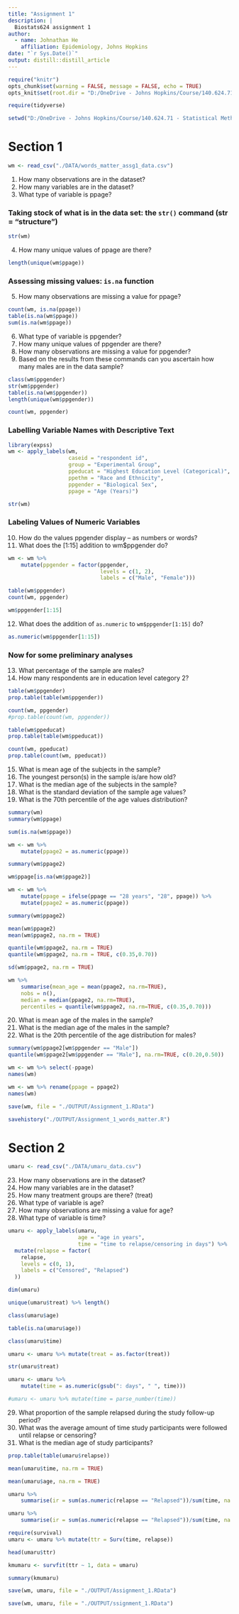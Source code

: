 ```yaml
---
title: "Assignment 1"
description: |
  Biostats624 assignment 1
author:
  - name: Johnathan He
    affiliation: Epidemiology, Johns Hopkins
date: "`r Sys.Date()`"
output: distill::distill_article
---
```



```r
require("knitr")
opts_chunk$set(warning = FALSE, message = FALSE, echo = TRUE)
opts_knit$set(root.dir = "D:/OneDrive - Johns Hopkins/Course/140.624.71 - Statistical Methods in Public Health IV/assignments/biostat624-assignment/Assignment 1")
```


```r
require(tidyverse)

setwd("D:/OneDrive - Johns Hopkins/Course/140.624.71 - Statistical Methods in Public Health IV/assignments/biostat624-assignment/Assignment 1")
```


# Section 1


```r
wm <- read_csv("./DATA/words_matter_assg1_data.csv")
```


1.	How many observations are in the dataset?
2.	How many variables are in the dataset?
3.	What type of variable is ppage?  


### Taking stock of what is in the data set: the `str()` command (str = “structure”)


```r
str(wm)
```


4.	How many unique values of ppage are there?


```r
length(unique(wm$ppage))
```


### Assessing missing values: `is.na` function


5.	How many observations are missing a value for ppage?


```r
count(wm, is.na(ppage))
table(is.na(wm$ppage))
sum(is.na(wm$ppage))
```


6.	What type of variable is ppgender?  
7.	How many unique values of ppgender are there?
8.	How many observations are missing a value for ppgender?
9.	Based  on the results from these commands can you ascertain how many males are in the data sample?


```r
class(wm$ppgender)
str(wm$ppgender)
table(is.na(wm$ppgender))
length(unique(wm$ppgender))	

count(wm, ppgender)
```


### Labelling Variable Names with Descriptive Text


```r
library(expss)  	
wm <- apply_labels(wm,
                   caseid = "respondent id",
                   group = "Experimental Group",
                   ppeducat = "Highest Education Level (Categorical)",
                   ppethm = "Race and Ethnicity",
                   ppgender = "Biological Sex",
                   ppage = "Age (Years)")
```


```r
str(wm)
```


### Labeling Values of Numeric Variables


10.	 How do the values ppgender display – as numbers or words?   
11.	   What does the [1:15] addition to wm$ppgender do?


```r
wm <- wm %>%
    mutate(ppgender = factor(ppgender,
                             levels = c(1, 2),
                             labels = c("Male", "Female")))

table(wm$ppgender)
count(wm, ppgender)
```


```r
wm$ppgender[1:15]
```


12.	What does the addition of `as.numeric` to `wm$ppgender[1:15]` do?


```r
as.numeric(wm$ppgender[1:15])
```


### Now for some preliminary analyses


13.	What percentage of the sample are males?
14.	How many respondents are in education level category 2?  


```r
table(wm$ppgender)
prop.table(table(wm$ppgender))
```


```r
count(wm, ppgender)
#prop.table(count(wm, ppgender))
```


```r
table(wm$ppeducat)	
prop.table(table(wm$ppeducat))
```


```r
count(wm, ppeducat)
prop.table(count(wm, ppeducat))
```


15.	What is mean age of the subjects in the sample?
16.	The youngest person(s) in the sample is/are how old?
17.	What is the median age of the subjects in the sample?
18.	What is the standard deviation of the sample age values?
19.	What is the 70th percentile of the age values distribution?


```r
summary(wm)
summary(wm$ppage)
```


```r
sum(is.na(wm$ppage))
```


```r
wm <- wm %>%
    mutate(ppage2 = as.numeric(ppage))
```


```r
summary(wm$ppage2)
```


```r
wm$ppage[is.na(wm$ppage2)]
```


```r
wm <- wm %>%
    mutate(ppage = ifelse(ppage == "28 years", "28", ppage)) %>%
    mutate(ppage2 = as.numeric(ppage))
```


```r
summary(wm$ppage2)
```


```r
mean(wm$ppage2)
mean(wm$ppage2, na.rm = TRUE)
```


```r
quantile(wm$ppage2, na.rm = TRUE)
quantile(wm$ppage2, na.rm = TRUE, c(0.35,0.70))
```


```r
sd(wm$ppage2, na.rm = TRUE)
```


```r
wm %>%
    summarise(mean_age = mean(ppage2, na.rm=TRUE), 
    nobs = n(), 
    median = median(ppage2, na.rm=TRUE),
    percentiles = quantile(wm$ppage2, na.rm=TRUE, c(0.35,0.70)))
```


20.	What is mean age of the males in the sample?
21.	What is the median age of the males in the sample?
22.	   What is the 20th percentile of the age distribution for males?


```r
summary(wm$ppage2[wm$ppgender == "Male"])
quantile(wm$ppage2[wm$ppgender == "Male"], na.rm=TRUE, c(0.20,0.50))
```


```r
wm <- wm %>% select(-ppage)
names(wm)

wm <- wm %>% rename(ppage = ppage2)
names(wm)
```


```r
save(wm, file = "./OUTPUT/Assignment_1.RData")
```


```r
savehistory("./OUTPUT/Assignment_1_words_matter.R")
```


# Section 2


```r
umaru <- read_csv("./DATA/umaru_data.csv")
```


23.	How many observations are in the dataset?
24.	How many variables are in the dataset?
25.	How many treatment groups are there?  (treat)
26.	What type of variable is age?
27.	How many observations are missing a value for age?
28.	What type of variable is time?


```r
umaru <- apply_labels(umaru,
                      age = "age in years",
                      time = "time to relapse/censoring in days") %>%
  mutate(relapse = factor(
    relapse,
    levels = c(0, 1),
    labels = c("Censored", "Relapsed")
  ))
```


```r
dim(umaru)
```


```r
unique(umaru$treat) %>% length()
```


```r
class(umaru$age)
```


```r
table(is.na(umaru$age))
```


```r
class(umaru$time)
```


```r
umaru <- umaru %>% mutate(treat = as.factor(treat))
```


```r
str(umaru$treat)
```


```r
umaru <- umaru %>%
    mutate(time = as.numeric(gsub(": days", " ", time)))
```


```r
#umaru <- umaru %>% mutate(time = parse_number(time))
```


29.	What proportion of the sample relapsed during the study 
   follow-up period?
30.	What was the average amount of time study participants were followed 
   until relapse or censoring?
31.	What is the median age of study participants?


```r
prop.table(table(umaru$relapse))
```


```r
mean(umaru$time, na.rm = TRUE)
```


```r
mean(umaru$age, na.rm = TRUE)
```


```r
umaru %>% 
    summarise(ir = sum(as.numeric(relapse == "Relapsed"))/sum(time, na.rm = T))
```


```r
umaru %>% 
    summarise(ir = sum(as.numeric(relapse == "Relapsed"))/sum(time, na.rm = T)*365.25/100)
```


```r
require(survival)
umaru <- umaru %>% mutate(ttr = Surv(time, relapse))
```


```r
head(umaru$ttr)
```


```r
kmumaru <- survfit(ttr ~ 1, data = umaru)
```


```r
summary(kmumaru)
```


```r
save(wm, umaru, file = "./OUTPUT/Assignment_1.RData")
```


```r
save(wm, umaru, file = "./OUTPUT/ssignment_1.RData")
```

